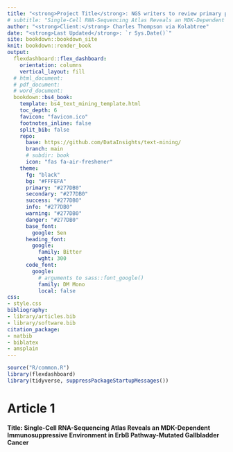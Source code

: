 ```yaml
---
title: "<strong>Project Title</strong>: NGS writers to review primary papers and provide a 1 pager flyer / review of the paper:"
# subtitle: "Single-Cell RNA-Sequencing Atlas Reveals an MDK-Dependent Immunosuppressive Environment in ErbB Pathway-Mutated Gallbladder Cancer"
author: "<strong>Client:</strong> Charles Thompson via Kolabtree"
date: "<strong>Last Updated</strong>: `r Sys.Date()`"
site: bookdown::bookdown_site
knit: bookdown::render_book
output: 
  flexdashboard::flex_dashboard:
    orientation: columns
    vertical_layout: fill
  # html_document:
  # pdf_document:
  # word_document:
  bookdown::bs4_book:
    template: bs4_text_mining_template.html
    toc_depth: 6
    favicon: "favicon.ico"
    footnotes_inline: false
    split_bib: false
    repo:
      base: https://github.com/DataInsights/text-mining/
      branch: main
      # subdir: book
      icon: "fas fa-air-freshener"
    theme:
      fg: "black"
      bg: "#FFFEFA"
      primary: "#277DB0"
      secondary: "#277DB0"
      success: "#277DB0"
      info: "#277DB0"
      warning: "#277DB0"
      danger: "#277DB0"
      base_font:
        google: Sen
      heading_font:
        google:
          family: Bitter
          wght: 300
      code_font:
        google:
          # arguments to sass::font_google()
          family: DM Mono
          local: false
css:
- style.css
bibliography:
- library/articles.bib
- library/software.bib
citation_package:
- natbib
- biblatex
- amsplain
---
```


```r
source("R/common.R")
library(flexdashboard)
library(tidyverse, suppressPackageStartupMessages())
```


# Article 1
**Title: Single-Cell RNA-Sequencing Atlas Reveals an MDK-Dependent Immunosuppressive Environment in ErbB Pathway-Mutated Gallbladder Cancer**

